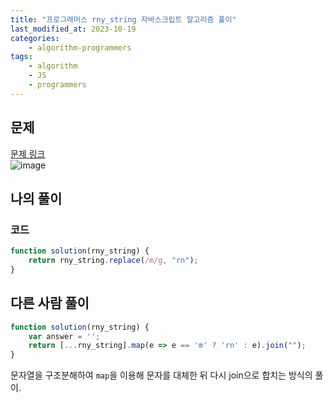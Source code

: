 ```yaml
---
title: "프로그래머스 rny_string 자바스크립트 알고리즘 풀이"
last_modified_at: 2023-10-19
categories:
    - algorithm-programmers
tags:
    - algorithm
    - JS
    - programmers
---
```


## 문제
[문제 링크](https://school.programmers.co.kr/learn/courses/30/lessons/181863)  
![image](https://github.com/makepin2r/TIL/assets/39889583/7c397f24-cc5f-4f44-9c6c-d7e89bf2a94a)

## 나의 풀이
### 코드
```javascript
function solution(rny_string) {
    return rny_string.replace(/m/g, "rn");
}
```

## 다른 사람 풀이
```javascript
function solution(rny_string) {
    var answer = '';
    return [...rny_string].map(e => e == 'm' ? 'rn' : e).join("");
}
```
문자열을 구조분해하여 `map`을 이용해 문자를 대체한 뒤 다시 join으로 합치는 방식의 풀이.